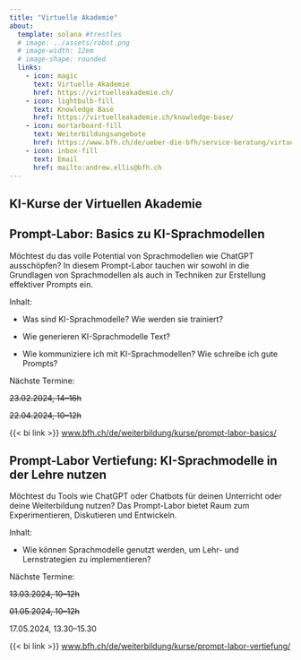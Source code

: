```yaml
---
title: "Virtuelle Akademie"
about:
  template: solana #trestles
  # image: ../assets/robot.png
  # image-width: 12em
  # image-shape: rounded
  links:
    - icon: magic
      text: Virtuelle Akademie
      href: https://virtuelleakademie.ch/
    - icon: lightbulb-fill
      text: Knowledge Base
      href: https://virtuelleakademie.ch/knowledge-base/
    - icon: mortarboard-fill
      text: Weiterbildungsangebote
      href: https://www.bfh.ch/de/ueber-die-bfh/service-beratung/virtuelle-akademie/
    - icon: inbox-fill
      text: Email
      href: mailto:andrew.ellis@bfh.ch
---
```


## KI-Kurse der Virtuellen Akademie


:::{.callout-note appearance="simple"}
## Prompt-Labor: Basics zu KI-Sprachmodellen
Möchtest du das volle Potential von Sprachmodellen wie ChatGPT ausschöpfen? In diesem Prompt-Labor tauchen wir sowohl in die Grundlagen von Sprachmodellen als auch in Techniken zur Erstellung effektiver Prompts ein.

Inhalt:

- Was sind KI-Sprachmodelle? Wie werden sie trainiert? 

- Wie generieren KI-Sprachmodelle Text? 

- Wie kommuniziere ich mit KI-Sprachmodellen? Wie schreibe ich gute Prompts? 


Nächste Termine:

~~23.02.2024, 14–16h~~

~~22.04.2024, 10–12h~~

{{< bi link >}} [www.bfh.ch/de/weiterbildung/kurse/prompt-labor-basics/](https://www.bfh.ch/de/weiterbildung/kurse/prompt-labor-basics/)
::: 

:::{.callout-note appearance="simple"}
## Prompt-Labor Vertiefung: KI-Sprachmodelle in der Lehre nutzen
Möchtest du Tools wie ChatGPT oder Chatbots für deinen Unterricht oder deine Weiterbildung nutzen? Das Prompt-Labor bietet Raum zum Experimentieren, Diskutieren und Entwickeln.

Inhalt:

- Wie können Sprachmodelle genutzt werden, um Lehr- und Lernstrategien zu implementieren?

Nächste Termine:

~~13.03.2024, 10–12h~~

~~01.05.2024, 10–12h~~

17.05.2024, 13.30–15.30

{{< bi link >}} [www.bfh.ch/de/weiterbildung/kurse/prompt-labor-vertiefung/](https://www.bfh.ch/de/weiterbildung/kurse/prompt-labor-vertiefung/)
:::


